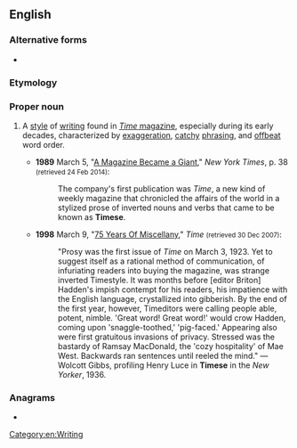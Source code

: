 ==English==

===Alternative forms===
* {{l|en|Time-ese}}

===Etymology===
{{suffix|en|time|ese}}

===Proper noun===
{{en-proper noun}}

# {{lb|en|chiefly|US}} A [[style]] of [[writing]] found in [[w:Time_(magazine)|''Time'' magazine]], especially during its early decades, characterized by [[exaggeration]], [[catchy]] [[phrasing]], and [[offbeat]] word order.
#* '''1989''' March 5, "[http://www.nytimes.com/1989/03/05/us/a-magazine-became-a-giant.html A Magazine Became a Giant]," ''New York Times'', p. 38 <small>(retrieved 24 Feb 2014)</small>:
#*: The company's first publication was ''Time'', a new kind of weekly magazine that chronicled the affairs of the world in a stylized prose of inverted nouns and verbs that came to be known as '''Timese'''.
#* '''1998''' March 9, "[http://www.time.com/time/magazine/article/0,9171,987956-3,00.html 75 Years Of Miscellany]," ''Time'' <small>(retrieved 30 Dec 2007)</small>:
#*: "Prosy was the first issue of ''Time'' on March 3, 1923. Yet to suggest itself as a rational method of communication, of infuriating readers into buying the magazine, was strange inverted Timestyle. It was months before [editor Briton] Hadden's impish contempt for his readers, his impatience with the English language, crystallized into gibberish. By the end of the first year, however, Timeditors were calling people able, potent, nimble. 'Great word! Great word!' would crow Hadden, coming upon 'snaggle-toothed,' 'pig-faced.' Appearing also were first gratuitous invasions of privacy. Stressed was the bastardy of Ramsay MacDonald, the 'cozy hospitality' of Mae West. Backwards ran sentences until reeled the mind." — Wolcott Gibbs, profiling Henry Luce in '''Timese''' in the ''New Yorker'', 1936.

===Anagrams===
* {{anagrams|en|a=eeimst|Estime|Semite|mesite}}

[[Category:en:Writing]]